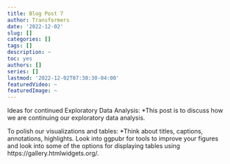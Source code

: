 ```yaml
---
title: Blog Post 7
author: Transformers
date: '2022-12-02'
slug: []
categories: []
tags: []
description: ~
toc: yes
authors: []
series: []
lastmod: '2022-12-02T07:38:30-04:00'
featuredVideo: ~
featuredImage: ~
---
```


Ideas for continued Exploratory Data Analysis:
*This post is to discuss how we are continuing our exploratory data analysis.


To polish our visualizations and tables: 
*Think about titles, captions, annotations, highlights. Look into ggpubr for tools to improve your figures and look into some of the options for displaying tables using https://gallery.htmlwidgets.org/.

```r



```

